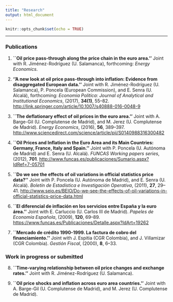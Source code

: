 ```yaml
---
title: "Research"
output: html_document
---
```


```r
knitr::opts_chunk$set(echo = TRUE)
```

****
### Publications {#pub}

1. **``Oil price pass-through along the price chain in the euro area.''** Joint with R. Jiménez-Rodríguez (U. Salamanca), forthcoming: *Energy Economics*.

2. **''A new look at oil price pass-through into inflation: Evidence from disaggregated European data.''** Joint with R. Jiménez-Rodríguez (U. Salamanca), P. Poncela (European Commission), and E. Senra (U. Alcalá), forthcoming: *Economia Politica: Journal of Analytical and Institutional Economics*, (2017), **34(1)**, 55--82. [http://link.springer.com/article/10.1007/s40888-016-0048-9](http://link.springer.com/article/10.1007/s40888-016-0048-9)

3. **``The deflationary effect of oil prices in the euro area.''** Joint with A. Barge-Gil (U. Complutense de Madrid), and M. Jerez (U. Complutense de Madrid). *Energy Economics*, (2016), **56**, 389--397. [http://www.sciencedirect.com/science/article/pii/S0140988316300482](http://www.sciencedirect.com/science/article/pii/S0140988316300482)

4. **``Oil Prices and Inflation in the Euro Area and its Main Countries: Germany, France, Italy and Spain.''** Joint with P. Poncela (U. Autónoma de Madrid) and E. Senra (U. Alcalá). *FUNCAS Working papers series*, (2012), **701**. [http://www.funcas.es/publicaciones/Sumario.aspx?IdRef=7-05701](http://www.funcas.es/publicaciones/Sumario.aspx?IdRef=7-05701)

5. **``Do we see the effects of oil variations in official statistics price data?''** Joint with P. Poncela (U. Autónoma de Madrid), and E. Senra (U. Alcalá). *Boletín de Estadística e Investigación Operativa*, (2011), **27**, 29--41. [http://www.seio.es/BEIO/Do-we-see-the-effects-of-oil-variations-in-official-statistics-price-data.html](http://www.seio.es/BEIO/Do-we-see-the-effects-of-oil-variations-in-official-statistics-price-data.html)

6. **``El diferencial de inflación en los servicios entre España y la euro área.''** Joint with E. Carluccio (U. Carlos III de Madrid). *Papeles de Economía Española*, (2009), **120**, 69--89. [https://www.funcas.es/Publicaciones/Detalle.aspx?IdArt=19262](https://www.funcas.es/Publicaciones/Detalle.aspx?IdArt=19262)

7. **``Mercado de crédito 1990-1999. La factura de cobro del financiamiento.''** Joint with J. Espitia (CGR Colombia), and J. Villamizar (CGR Colombia). *Gestión Fiscal*, (2000), **8**, 6--33.

### Work in progress or submitted {#wps}

8. **``Time-varying relationship between oil price changes and exchange rates.''** Joint with R. Jiménez-Rodríguez (U. Salamanca).

9. **``Oil price shocks and inflation across euro area countries.''** Joint with A. Barge-Gil (U. Complutense de Madrid), and M. Jerez (U. Complutense de Madrid).
